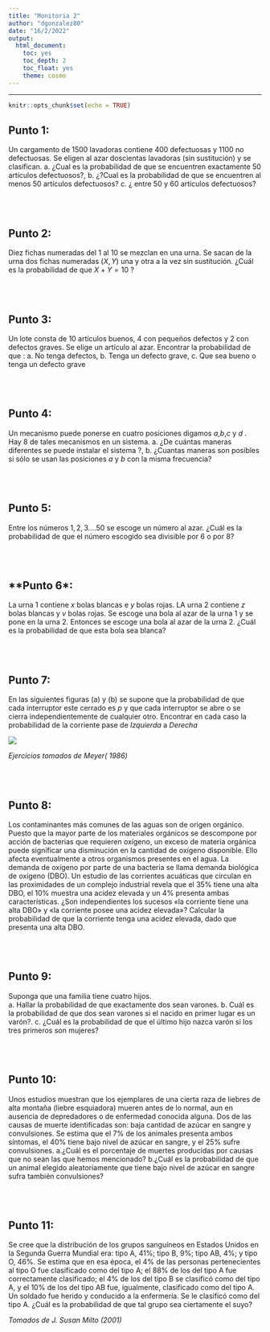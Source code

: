 ```yaml
---
title: "Monitoria 2"
author: "dgonzalez80"
date: "16/2/2022"
output:
  html_document:
    toc: yes
    toc_depth: 2
    toc_float: yes
    theme: cosmo
---
```

---

```r
knitr::opts_chunk$set(echo = TRUE)
```

## **Punto 1**:

Un cargamento de 1500 lavadoras contiene 400 defectuosas y 1100 no defectuosas. Se eligen al azar doscientas lavadoras (sin sustitución) y se clasifican. 
a. ¿Cual es la probabilidad de que se encuentren exactamente 50 artículos defectuosos?, 
b. ¿?Cual es la probabilidad de que se encuentren al menos 50 artículos defectuosos? 
c. ¿ entre 50 y 60 artículos defectuosos?

<br/><br/>

## **Punto 2**:

Diez fichas numeradas del 1 al 10 se mezclan en una urna. Se sacan de la urna dos fichas numeradas $(X,Y)$ una y otra a la vez sin sustitución. ¿Cuál es la probabilidad de que $X+Y=10$ ?

<br/><br/>

## **Punto 3**:

Un lote consta de 10 artículos buenos, 4 con pequeños defectos y 2 con defectos graves. Se elige un artículo al azar. Encontrar la probabilidad de que : 
a. No tenga defectos, 
b. Tenga un defecto grave, 
c. Que sea bueno o tenga un defecto grave
	
<br/><br/>

## **Punto 4**:

Un mecanismo puede ponerse en cuatro posiciones digamos $a$,$b$,$c$ y $d$ . Hay 8 de tales mecanismos en un sistema. 
a. ¿De cuántas maneras diferentes se puede instalar el sistema ?, 
b. ¿Cuantas maneras son posibles si sólo se usan las posiciones $a$ y $b$ con la misma frecuencia?

<br/><br/>

## **Punto 5**:

Entre los números $1,2,3 .... 50$ se escoge un número al azar. ¿Cuál es la probabilidad de que el número escogido sea divisible por $6$ o por $8$?
	
<br/><br/>

## **Punto 6*:

La urna 1 contiene $x$ bolas blancas e $y$ bolas rojas. LA urna 2 contiene $z$ bolas blancas y $v$ bolas rojas. Se escoge una bola al azar de la urna 1 y se pone en la urna 2. Entonces se escoge una bola al azar de la urna 2. ¿Cuál es la  probabilidad de que esta bola sea blanca?
	
<br/><br/>

## **Punto 7**:

En las siguientes figuras (a) y (b) se supone que la probabilidad de que cada interruptor  este cerrado es $p$  y que cada  interruptor se abre o se cierra independientemente de cualquier otro. Encontrar en cada caso la probabilidad de la corriente pase de *Izquierda* a *Derecha*
	

![](img/circuitos2.png)

*Ejercicios tomados de Meyer( 1986)	*

<br/><br/>

## **Punto 8**:

Los contaminantes más comunes de las aguas son de origen orgánico. Puesto que la mayor parte de los materiales orgánicos se descompone por acción de bacterias que requieren oxígeno, un exceso de materia orgánica puede significar una disminución en la cantidad de oxígeno disponible. Ello afecta eventualmente a otros organismos presentes en el agua. La demanda de oxígeno por parte de una bacteria se llama demanda biológica de oxígeno (DBO). Un estudio de las corrientes acuáticas que circulan en las proximidades de un complejo industrial revela que el 35% tiene una alta DBO, el 10% 	muestra una acidez elevada y un 4% presenta ambas características. ¿Son independientes los sucesos «la corriente tiene una alta DBO» y «la corriente posee una acidez elevada»? Calcular la probabilidad de que la corriente tenga una acidez elevada, dado que presenta una alta DBO.
	
<br/><br/>

## **Punto 9**:

Suponga que una familia tiene cuatro hijos.  
a. Hallar la probabilidad de que exactamente dos sean varones. 
b. Cuál es la probabilidad de que dos sean varones si el nacido en primer lugar es un varón?. 
c. ¿Cuál es la probabilidad de que el último hijo nazca varón si los tres primeros son mujeres?
	
<br/><br/>

## **Punto 10**: 

Unos estudios muestran que los ejemplares de una cierta raza de liebres de alta montaña (liebre esquiadora) mueren antes de lo normal, aun en ausencia de depredadores o de 	enfermedad conocida alguna. Dos de las causas de muerte identificadas son: baja cantidad de azúcar en sangre y convulsiones. Se estima que el 7% de los animales presenta ambos síntomas, el 40% tiene bajo nivel de azúcar en sangre, y el 25% sufre convulsiones. 
a.¿Cuál es el porcentaje de muertes producidas por causas que no sean las que hemos mencionado? 
b.¿Cuál es la probabilidad de que un animal elegido aleatoriamente que tiene bajo nivel de azúcar en sangre sufra también convulsiones?
	
<br/><br/>

## **Punto 11**:

Se cree que la distribución de los grupos sanguíneos en Estados Unidos en la Segunda Guerra Mundial era: tipo A, 41%; tipo B, 9%; tipo AB, 4%; y tipo O, 46%. Se estima que en esa época, el 4% de las personas pertenecientes al tipo O fue clasificado como del tipo A; el 88% de los del tipo A fue correctamente clasificado; el 4% de los del tipo B se clasificó como del tipo A, y el 10% de los del tipo AB fue, igualmente, clasificado como del tipo A. Un soldado fue herido y conducido a la enfermería. Se le clasificó como del tipo A. ¿Cuál es la probabilidad de que tal grupo sea ciertamente el suyo?
	
*Tomados de J. Susan Milto (2001)* 
